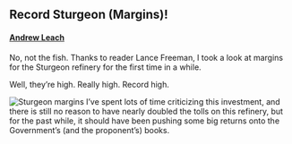 ## Record Sturgeon (Margins)!
#### [Andrew Leach](https://ca.linkedin.com/in/leach-econ)

No, not the fish. Thanks to reader Lance Freeman, I took a look at margins for the Sturgeon refinery for the first time in a while. 

Well, they're high. Really high. Record high.

![Sturgeon margins](nwr.png){width=1400,height=700}
I've spent lots of time criticizing this investment, and there is still no reason to have nearly doubled the tolls on this refinery, but for the past while, it should have been pushing some big returns onto the Government's (and the proponent's) books.